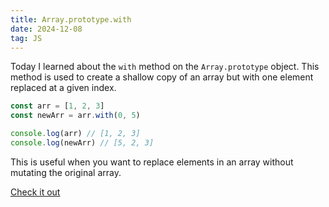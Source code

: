 ```yaml
---
title: Array.prototype.with
date: 2024-12-08
tag: JS
---
```


Today I learned about the `with` method on the `Array.prototype` object. This
method is used to create a shallow copy of an array but with one element
replaced at a given index.

```js
const arr = [1, 2, 3]
const newArr = arr.with(0, 5)

console.log(arr) // [1, 2, 3]
console.log(newArr) // [5, 2, 3]
```

This is useful when you want to replace elements in an array without mutating
the original array.

[Check it out](https://developer.mozilla.org/en-US/docs/Web/JavaScript/Reference/Global_Objects/Array/with)
